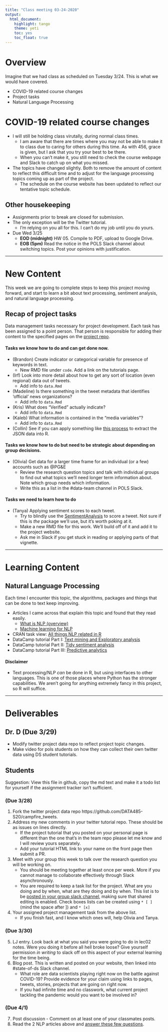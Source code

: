 ```yaml
---
title: "Class meeting 03-24-2020"
output:   
  html_document: 
    highlight: tango
    theme: yeti
    toc: yes
    toc_float: true
---
```


# Overview
Imagine that we had class as scheduled on Tuesday 3/24. This is what we would have covered.

* COVID-19 related course changes
* Project tasks
* Natural Language Processing


# COVID-19 related course changes

* I will still be holding class virutally, during normal class times. 
  - I am aware that there are times where you may not be able to make it to class due to caring for others during this time. As with 456, grace is given, but I ask that you try your best to be there.
  - When you can't make it, you still need to check the course webpage and Slack to catch up on what you missed. 
* The topics have changed slightly. Both to remove the amount of content to reflect this difficult time and to adjust for the language processing topics coming up as part of the project. 
  - The schedule on the course website has been updated to reflect our tentative topic schedule. 
  

## Other housekeeping
* Assignments prior to break are closed for submission.
* The only exception will be the Twitter tutorial. 
  - I'm relying on you all for this. I can't do my job until you do yours. 
* Due Wed 3/25 
  - **EOD (midnight)** HW 05. Compile to PDF, upload to Google Drive. 
  - **EOB (5pm)** Read the notice in the POLS Slack channel about switching topics. Post your opinions with justification.

----

# New Content

This week we are going to complete steps to keep this project moving forward, and start to learn a bit about text processing, sentiment analysis, and natural language processing. 


## Recap of project tasks

Data management tasks necessary for project development. 
Each task has been assigned to a point person. That person is responsible for adding their content to the specified pages on the [project repo](https://github.com/DATA485-S20/campfire_tweets). 

#### Tasks we know how to do and can get done now. 

* (Brandon) Create indicator or categorical variable for presence of keywords in text. 
    - New RMD file under `code`. Add a link on the tutorials page. 
* (Irf) Look into more detail about how to get any sort of location (even regional) data out of tweets. 
    - Add info to `data.Rmd`
* (Madeline) Is there something in the tweet metadata that identifies 'official' news organizations? 
    - Add info to `data.Rmd`
* (Kris) What does "Verified" actually indicate? 
    - Add info to `data.Rmd`
* (Kaleb) What information is contained in the "media variables"? 
    - Add info to `data.Rmd`
* (Collin) See if you can apply something like [this process](https://www.kaggle.com/aruncps/basic-setup-to-import-the-json-files) to extract the JSON data into R. 


#### Tasks we know how to do but need to be strategic about depending on group decisions. 
* (Olivia) Get data for a larger time frame for an individual (or a few) accounts such as @PG&E
    - Review the research question topics and talk with individual groups to find out what topics we'll need longer term information about. Note which group needs which information. 
    - Write this as a list in the #data-team channel in POLS Slack. 


#### Tasks we need to learn how to do
* (Tanya) Applying sentiment scores to each tweet.
  - Try to blindly use the [SentimentAnalysis](https://cran.r-project.org/web/packages/SentimentAnalysis/vignettes/SentimentAnalysis.html) to score a tweet. Not sure if this is *the* package we'll use, but it's worth poking at it. 
  - Make a new RMD file for this work. We'll build off of it and add it to the project website. 
  - Ask me in Slack if you get stuck in reading or applying parts of that vignette. 
  

----


# Learning Content

## Natural Language Processing

Each time I encounter this topic, the algorithms, packages and things that can be done to text keep improving. 

* Articles I came across that explain this topic and found that they read easily. 
  - [What is NLP (overview)](https://www.lexalytics.com/lexablog/what-is-natural-language-processing)
  - [Machine learning for NLP](https://www.lexalytics.com/lexablog/machine-learning-natural-language-processing)
* CRAN task view: [All things NLP related in R](https://cran.r-project.org/web/views/NaturalLanguageProcessing.html)
* DataCamp tutorial Part I: [Text mining and Exploratory analysis](https://www.datacamp.com/community/tutorials/R-nlp-machine-learning)
* DataCamp tutorial Part II: [Tidy sentiment analysis](https://www.datacamp.com/community/tutorials/sentiment-analysis-R)
* DataCamp tutorial Part III: [Predictive analytics](https://www.datacamp.com/community/tutorials/predictive-analytics-machine-learning)


#### Disclaimer

* Text processing/NLP *can* be done in R, but using interfaces to other languages. This is one of those places where Python has the stronger capabilities. We aren't going for anything extremely fancy in this project, so R will suffice. 


----

# Deliverables 


## Dr. D (Due 3/29)

* Modify twitter project data repo to reflect project topic changes. 
* Make video for pols students on how they can collect their own twitter data using DS student tutorials.

## Students 

Suggestion: View this file in github, copy the md text and make it a todo list for yourself if the assignment tracker isn't sufficient. 

### (Due 3/28)

1. Fork the twitter project data repo https://github.com/DATA485-S20/campfire_tweets.
2. Address my new comments in your twitter tutorial repo. These should be as issues on lines directly. 
    - If the project tutorial that you posted on your personal page is different than the one that's in the team repo please let me know and I will review yours separately. 
    - Add your tutorial HTML link to your name on the front page then submit a PR. 
3. Meet with your group this week to talk over the research question you will be working on. 
    - You should be meeting together at least once per week. More if you cannot manage to collaborate effectively through Slack asynchronously. 
    - You are required to keep a task list for the project. What are you doing and by when, what are they doing and by when. This list is to be [posted in your group slack channel](https://slack.com/help/articles/203950418-Use-posts-in-Slack), making sure that shared editing is enabled. Check boxes lists can be created using `* [ ] ` (mind the space after ]) and `* [x] `
4. Your assigned project management task from the above list. 
    - If you finish fast, and I know which ones will, help Olivia and Tanya. 


### (Due 3/30)
5. LJ entry. Look back at what you said you were going to do in lec02 notes. Were you doing it before all hell broke loose? Give yourself permission _in writing_ to slack off on this aspect of your external learning for the time being.   
6. Blog post. This is written and posted on your website, then linked into #state-of-ds Slack channel.
    - What role are data scientists playing right now on the battle against COVID-19? Provide evidence for your claim using links to pages, tweets, stories, projects that are going on right now. 
    - If you had infinite time and no classwork, what current project tackling the pandemic would you want to be involved in? 

### (Due 4/1)
7. Post discussion - Comment on at least one of your classmates posts.   
8. Read the 2 NLP articles above and [answer these few questions](https://forms.gle/rofwbaTqGLxiK9br8). 








